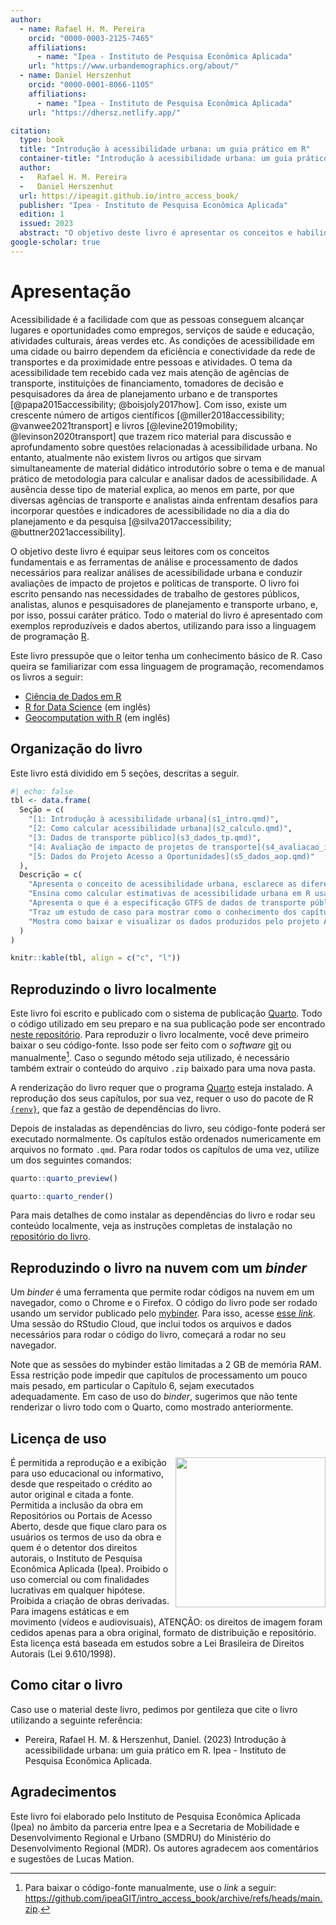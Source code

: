 ```yaml
---
author:
  - name: Rafael H. M. Pereira
    orcid: "0000-0003-2125-7465"
    affiliations:
      - name: "Ipea - Instituto de Pesquisa Econômica Aplicada"
    url: "https://www.urbandemographics.org/about/"
  - name: Daniel Herszenhut
    orcid: "0000-0001-8066-1105"
    affiliations:
      - name: "Ipea - Instituto de Pesquisa Econômica Aplicada"
    url: "https://dhersz.netlify.app/"

citation:
  type: book
  title: "Introdução à acessibilidade urbana: um guia prático em R"
  container-title: "Introdução à acessibilidade urbana: um guia prático em R"
  author:
  -   Rafael H. M. Pereira
  -   Daniel Herszenhut
  url: https://ipeagit.github.io/intro_access_book/
  publisher: "Ipea - Instituto de Pesquisa Econômica Aplicada"
  edition: 1
  issued: 2023
  abstract: "O objetivo deste livro é apresentar os conceitos e habilidades práticas necessárias para fazer estudos e avaliações de impacto de acessibilidade urbana. O livro começa dando uma visão geral sobre o conceito e os principais indicadores de acessibilidade. Em seguida, ensina como analisar dados espaciais e de redes de transporte para estimar níveis de acessibilidade por diferentes modos de transporte e como visualizar os resultados em forma de mapas e gráficos. O livro também familiariza o leitor com dados de redes de transporte público em formato GTFS e ensina como manipular e visualizar esse tipo de dado. Num dos seus principais capítulos, o livro ensina também como os dados e a metodologia apresentados nos capítulos anteriores podem ser utilizados para avaliar o impacto de projetos de transporte sobre as condições de acesso a oportunidades da população. Por fim, o livro apresenta como baixar, analisar e visualizar estimativas de acessibilidade já calculadas para cidades brasileiras e disponibilizadas pela equipe do Projeto Acesso a Oportunidades, do Ipea."
google-scholar: true
---
```


# Apresentação {.unnumbered}

Acessibilidade é a facilidade com que as pessoas conseguem alcançar lugares e oportunidades como empregos, serviços de saúde e educação, atividades culturais, áreas verdes etc. As condições de acessibilidade em uma cidade ou bairro dependem da eficiência e conectividade da rede de transportes e da proximidade entre pessoas e atividades. O tema da acessibilidade tem recebido cada vez mais atenção de agências de transporte, instituições de financiamento, tomadores de decisão e pesquisadores da área de planejamento urbano e de transportes [@papa2015accessibility; @boisjoly2017how]. Com isso, existe um crescente número de artigos científicos [@miller2018accessibility; @vanwee2021transport] e livros [@levine2019mobility; @levinson2020transport] que trazem rico material para discussão e aprofundamento sobre questões relacionadas à acessibilidade urbana. No entanto, atualmente não existem livros ou artigos que sirvam simultaneamente de material didático introdutório sobre o tema e de manual prático de metodologia para calcular e analisar dados de acessibilidade. A ausência desse tipo de material explica, ao menos em parte, por que diversas agências de transporte e analistas ainda enfrentam desafios para incorporar questões e indicadores de acessibilidade no dia a dia do planejamento e da pesquisa [@silva2017accessibility; @buttner2021accessibility].

O objetivo deste livro é equipar seus leitores com os conceitos fundamentais e as ferramentas de análise e processamento de dados necessários para realizar análises de acessibilidade urbana e conduzir avaliações de impacto de projetos e políticas de transporte. O livro foi escrito pensando nas necessidades de trabalho de gestores públicos, analistas, alunos e pesquisadores de planejamento e transporte urbano, e, por isso, possui caráter prático. Todo o material do livro é apresentado com exemplos reproduzíveis e dados abertos, utilizando para isso a linguagem de programação [R](https://www.r-project.org/).

::: {.callout-important appearance="simple"}
Este livro pressupõe que o leitor tenha um conhecimento básico de R. Caso queira se familiarizar com essa linguagem de programação, recomendamos os livros a seguir:

- [Ciência de Dados em R](https://livro.curso-r.com/)
- [R for Data Science](https://r4ds.had.co.nz/) (em inglês)
- [Geocomputation with R](https://geocompr.robinlovelace.net/) (em inglês)
:::

## Organização do livro

Este livro está dividido em 5 seções, descritas a seguir.

```r
#| echo: false
tbl <- data.frame(
  Seção = c(
	"[1: Introdução à acessibilidade urbana](s1_intro.qmd)",
	"[2: Como calcular acessibilidade urbana](s2_calculo.qmd)",
	"[3: Dados de transporte público](s3_dados_tp.qmd)",
	"[4: Avaliação de impacto de projetos de transporte](s4_avaliacao_impacto.qmd)",
	"[5: Dados do Projeto Acesso a Oportunidades](s5_dados_aop.qmd)"
  ),
  Descrição = c(
	"Apresenta o conceito de acessibilidade urbana, esclarece as diferenças entre acessibilidade e mobilidade e apresenta os principais indicadores usados para medir a acessibilidade urbana.",
	"Ensina como calcular estimativas de acessibilidade urbana em R usando os pacotes `{r5r}` e `{accessibility}` a partir de dados públicos abertos e como visualizar os resultados com mapas e gráficos.",
	"Apresenta o que é a especificação GTFS de dados de transporte público e mostra como trabalhar e analisar dados de GTFS usando o pacote `{gtfstools}`.",
	"Traz um estudo de caso para mostrar como o conhecimento dos capítulos anteriores pode ser utilizado para avaliar o impacto de políticas públicas sobre as condições de acessibilidade urbana.",
	"Mostra como baixar e visualizar os dados produzidos pelo projeto Acesso a Oportunidades, que incluem dados detalhados sobre padrões de uso do solo e acessibilidade nas vinte maiores cidades brasileiras."
  )
)

knitr::kable(tbl, align = c("c", "l"))
```

## Reproduzindo o livro localmente

Este livro foi escrito e publicado com o sistema de publicação [Quarto](https://quarto.org). Todo o código utilizado em seu preparo e na sua publicação pode ser encontrado [neste repositório](https://github.com/ipeaGIT/intro_access_book). Para reproduzir o livro localmente, você deve primeiro baixar o seu código-fonte. Isso pode ser feito com o *software* [git](https://git-scm.com/) ou manualmente[^download_link]. Caso o segundo método seja utilizado, é necessário também extrair o conteúdo do arquivo `.zip` baixado para uma nova pasta.

[^download_link]: Para baixar o código-fonte manualmente, use o *link* a seguir: <https://github.com/ipeaGIT/intro_access_book/archive/refs/heads/main.zip>.

A renderização do livro requer que o programa [Quarto](https://quarto.org/) esteja instalado. A reprodução dos seus capítulos, por sua vez, requer o uso do pacote de R [`{renv}`](https://rstudio.github.io/renv/index.html), que faz a gestão de dependências do livro.

Depois de instaladas as dependências do livro, seu código-fonte poderá ser executado normalmente. Os capítulos estão ordenados numericamente em arquivos no formato `.qmd`. Para rodar todos os capítulos de uma vez, utilize um dos seguintes comandos:

```r
quarto::quarto_preview()

quarto::quarto_render()
```

Para mais detalhes de como instalar as dependências do livro e rodar seu conteúdo localmente, veja as instruções completas de instalação no [repositório do livro](https://github.com/ipeaGIT/intro_access_book).

## Reproduzindo o livro na nuvem com um *binder*

Um *binder* é uma ferramenta que permite rodar códigos na nuvem em um navegador, como o Chrome e o Firefox. O código do livro pode ser rodado usando um servidor publicado pelo [mybinder](https://mybinder.org/). Para isso, acesse [esse *link*](https://mybinder.org/v2/gh/ipeaGIT/intro_access_book/HEAD?urlpath=rstudio). Uma sessão do RStudio Cloud, que inclui todos os arquivos e dados necessários para rodar o código do livro, começará a rodar no seu navegador.

Note que as sessões do mybinder estão limitadas a 2 GB de memória RAM. Essa restrição pode impedir que capítulos de processamento um pouco mais pesado, em particular o Capítulo 6, sejam executados adequadamente. Em caso de uso do *binder*, sugerimos que não tente renderizar o livro todo com o Quarto, como mostrado anteriormente.

## Licença de uso

<img align="right" src="images/ipea_logo.png" width="240">
É permitida a reprodução e a exibição para uso educacional ou informativo, desde que respeitado o crédito ao autor original e citada a fonte. Permitida a inclusão da obra em Repositórios ou Portais de Acesso Aberto, desde que fique claro para os usuários os termos de uso da obra e quem é o detentor dos direitos autorais, o Instituto de Pesquisa Econômica Aplicada (Ipea). Proibido o uso comercial ou com finalidades lucrativas em qualquer hipótese. Proibida a criação de obras derivadas. Para imagens estáticas e em movimento (vídeos e audiovisuais), ATENÇÃO: os direitos de imagem foram cedidos apenas para a obra original, formato de distribuição e repositório. Esta licença está baseada em estudos sobre a Lei Brasileira de Direitos Autorais (Lei 9.610/1998).

## Como citar o livro

Caso use o material deste livro, pedimos por gentileza que cite o livro utilizando a seguinte referência:

- Pereira, Rafael H. M. & Herszenhut, Daniel. (2023) Introdução à acessibilidade urbana: um guia prático em R. Ipea - Instituto de Pesquisa Econômica Aplicada.

## Agradecimentos

Este livro foi elaborado pelo Instituto de Pesquisa Econômica Aplicada (Ipea) no âmbito da parceria entre Ipea e a Secretaria de Mobilidade e Desenvolvimento Regional e Urbano (SMDRU) do Ministério do Desenvolvimento Regional (MDR). Os autores agradecem aos comentários e sugestões de Lucas Mation.